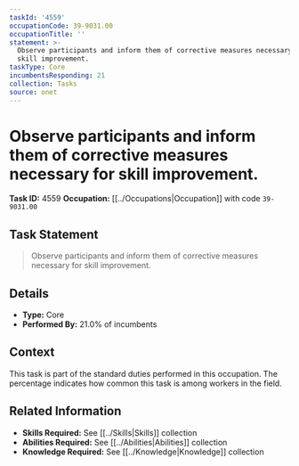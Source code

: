 ```yaml
---
taskId: '4559'
occupationCode: 39-9031.00
occupationTitle: ''
statement: >-
  Observe participants and inform them of corrective measures necessary for
  skill improvement.
taskType: Core
incumbentsResponding: 21
collection: Tasks
source: onet
---
```

# Observe participants and inform them of corrective measures necessary for skill improvement.

**Task ID:** 4559
**Occupation:** [[../Occupations|Occupation]] with code `39-9031.00`

## Task Statement

> Observe participants and inform them of corrective measures necessary for skill improvement.

## Details

- **Type:** Core
- **Performed By:** 21.0% of incumbents

## Context

This task is part of the standard duties performed in this occupation. The percentage indicates how common this task is among workers in the field.

## Related Information

- **Skills Required:** See [[../Skills|Skills]] collection
- **Abilities Required:** See [[../Abilities|Abilities]] collection
- **Knowledge Required:** See [[../Knowledge|Knowledge]] collection
